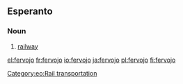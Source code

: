 ==Esperanto==
{{compound|fero|gloss1=iron|vojo|gloss2=way|lang=eo}}

===Noun===
{{eo-noun}}

# [[railway]]

[[Category:eo:Rail transportation]]
{{eo GCSE|7}}

[[el:fervojo]]
[[fr:fervojo]]
[[io:fervojo]]
[[ja:fervojo]]
[[pl:fervojo]]
[[fi:fervojo]]